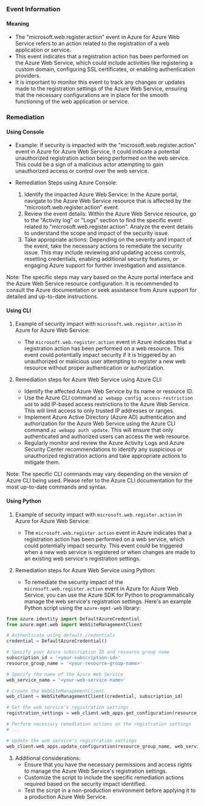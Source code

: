 
### Event Information

#### Meaning

- The "microsoft.web.register.action" event in Azure for Azure Web Service refers to an action related to the registration of a web application or service.
- This event indicates that a registration action has been performed on the Azure Web Service, which could include activities like registering a custom domain, configuring SSL certificates, or enabling authentication providers.
- It is important to monitor this event to track any changes or updates made to the registration settings of the Azure Web Service, ensuring that the necessary configurations are in place for the smooth functioning of the web application or service.

### Remediation

#### Using Console

- Example: If security is impacted with the "microsoft.web.register.action" event in Azure for Azure Web Service, it could indicate a potential unauthorized registration action being performed on the web service. This could be a sign of a malicious actor attempting to gain unauthorized access or control over the web service.

- Remediation Steps using Azure Console:
  1. Identify the impacted Azure Web Service: In the Azure portal, navigate to the Azure Web Service resource that is affected by the "microsoft.web.register.action" event.
  2. Review the event details: Within the Azure Web Service resource, go to the "Activity log" or "Logs" section to find the specific event related to "microsoft.web.register.action". Analyze the event details to understand the scope and impact of the security issue.
  3. Take appropriate actions: Depending on the severity and impact of the event, take the necessary actions to remediate the security issue. This may include reviewing and updating access controls, resetting credentials, enabling additional security features, or engaging Azure support for further investigation and assistance.

Note: The specific steps may vary based on the Azure portal interface and the Azure Web Service resource configuration. It is recommended to consult the Azure documentation or seek assistance from Azure support for detailed and up-to-date instructions.

#### Using CLI

1. Example of security impact with `microsoft.web.register.action` in Azure for Azure Web Service:
   - The `microsoft.web.register.action` event in Azure indicates that a registration action has been performed on a web resource. This event could potentially impact security if it is triggered by an unauthorized or malicious user attempting to register a new web resource without proper authentication or authorization.

2. Remediation steps for Azure Web Service using Azure CLI:
   - Identify the affected Azure Web Service by its name or resource ID.
   - Use the Azure CLI command `az webapp config access-restriction add` to add IP-based access restrictions to the Azure Web Service. This will limit access to only trusted IP addresses or ranges.
   - Implement Azure Active Directory (Azure AD) authentication and authorization for the Azure Web Service using the Azure CLI command `az webapp auth update`. This will ensure that only authenticated and authorized users can access the web resource.
   - Regularly monitor and review the Azure Activity Logs and Azure Security Center recommendations to identify any suspicious or unauthorized registration actions and take appropriate actions to mitigate them.

Note: The specific CLI commands may vary depending on the version of Azure CLI being used. Please refer to the Azure CLI documentation for the most up-to-date commands and syntax.

#### Using Python

1. Example of security impact with `microsoft.web.register.action` in Azure for Azure Web Service:
   - The `microsoft.web.register.action` event in Azure indicates that a registration action has been performed on a web service, which could potentially impact security. This event could be triggered when a new web service is registered or when changes are made to an existing web service's registration settings.

2. Remediation steps for Azure Web Service using Python:
   - To remediate the security impact of the `microsoft.web.register.action` event in Azure for Azure Web Service, you can use the Azure SDK for Python to programmatically manage the web service's registration settings. Here's an example Python script using the `azure-mgmt-web` library:

```python
from azure.identity import DefaultAzureCredential
from azure.mgmt.web import WebSiteManagementClient

# Authenticate using default credentials
credential = DefaultAzureCredential()

# Specify your Azure subscription ID and resource group name
subscription_id = '<your-subscription-id>'
resource_group_name = '<your-resource-group-name>'

# Specify the name of the Azure Web Service
web_service_name = '<your-web-service-name>'

# Create the WebSiteManagementClient
web_client = WebSiteManagementClient(credential, subscription_id)

# Get the web service's registration settings
registration_settings = web_client.web_apps.get_configuration(resource_group_name, web_service_name)

# Perform necessary remediation actions on the registration settings
# ...

# Update the web service's registration settings
web_client.web_apps.update_configuration(resource_group_name, web_service_name, registration_settings)
```

3. Additional considerations:
   - Ensure that you have the necessary permissions and access rights to manage the Azure Web Service's registration settings.
   - Customize the script to include the specific remediation actions required based on the security impact identified.
   - Test the script in a non-production environment before applying it to a production Azure Web Service.

